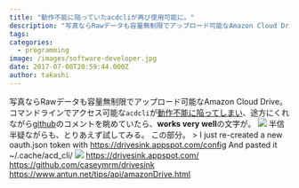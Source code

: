 ```yaml
---
title: "動作不能に陥っていたacdcliが再び使用可能に。"
description: "写真ならRawデータも容量無制限でアップロード可能なAmazon Cloud Drive。コマンドラインでアクセス可能な`acdcli`が[動作不能に陥ってしま..."
tags:
categories:
  - programming
image: /images/software-developer.jpg
date: 2017-07-08T20:59:44.000Z
author: takashi
---
```



写真ならRawデータも容量無制限でアップロード可能なAmazon Cloud Drive。
コマンドラインでアクセス可能な`acdcli`が[動作不能に陥ってしまい](http://tech.uribou.tokyo/acdcli_404_error/)、途方にくれながら[github](https://github.com/yadayada/acd_cli/issues/572#issuecomment-306607038)のコメントを眺めていたら、**works very well**の文字が。
![](https://farm5.staticflickr.com/4289/35634387492_7b05f04a88_z_d.jpg)
半信半疑ながらも、とりあえず試してみる。
この部分。
&gt; I just re-created a new oauth.json token with https://drivesink.appspot.com/config And pasted it ~/.cache/acd_cli/
![](https://farm5.staticflickr.com/4231/35763167596_9ba85e2962_z_d.jpg)
https://drivesink.appspot.com/
https://github.com/caseymrm/drivesink
https://www.antun.net/tips/api/amazonDrive.html

